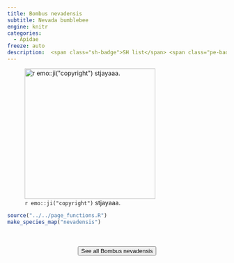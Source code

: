 ```yaml
---
title: Bombus nevadensis
subtitle: Nevada bumblebee
engine: knitr
categories:
  - Apidae
freeze: auto
description:  <span class="sh-badge">SH list</span> <span class="pe-badge">PM Evidence</span>
---
```

![`r emo::ji("copyright")` stjayaaa.](https://inaturalist-open-data.s3.amazonaws.com/photos/310253992/medium.jpg){height=300}





```r
source("../../page_functions.R")
make_species_map("nevadensis")
```
<br><br>
<center>


<a href="https://inaturalist.ca/observations?place_id=7085&quality_grade=research&subview=map&taxon_id=341001"><button type="button" class="btn btn-secondary">See all Bombus nevadensis <i class="fa-solid fa-arrow-up-right-from-square"></i> </button></a>
</center>
